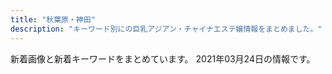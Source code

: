 ```yaml
---
title: "秋葉原・神田"
description: "キーワード別にの巨乳アジアン・チャイナエステ嬢情報をまとめました。"
---
```


新着画像と新着キーワードをまとめています。
2021年03月24日の情報です。

<DmmAffiliateIns />
<KeywordTable
  shops={
    [
    {
        "img_links": [
            "http://sakuramadmin.jpest.net/uploads//2021032109570330-e1616320636156.jpeg",
            "http://sakuram.jpest.net/images/top.jpg",
            "http://sakuramadmin.jpest.net/uploads//2021031911110584-e1616152277976.jpeg",
            "http://sakuramadmin.jpest.net/uploads//2021031916241575-scaled.jpeg",
            "http://sakuram.jpest.net/images/tit_sch.jpg",
            "http://sakuramadmin.jpest.net/uploads//2021031911065558-e1616152029628.jpeg",
            "http://sakuram.jpest.net/images/tel.png",
            "http://sakuramadmin.jpest.net/uploads//2021031911072093-e1616152076234.jpeg",
            "http://sakuram.jpest.net/images/sp_tit_massage.jpg",
            "http://sakuramadmin.jpest.net/uploads//2021031911185719-e1616152747951.jpeg",
            "http://sakuram.jpest.net/images/c3.jpg",
            "http://sakuram.jpest.net/images/c7.jpg",
            "http://sakuramadmin.jpest.net/uploads//2021031911082377-e1616152110616.jpeg",
            "http://sakuram.jpest.net/images/c5.jpg",
            "http://sakuram.jpest.net/images/tit_massage.jpg",
            "http://sakuram.jpest.net/images/sp_tit_new.jpg",
            "http://sakuram.jpest.net/images/sp_tit_pro.jpg",
            "http://sakuramadmin.jpest.net/uploads//2021031911175546-e1616152759491.jpeg",
            "http://sakuram.jpest.net/images/c9.jpg",
            "http://sakuram.jpest.net/images/tit_new.jpg",
            "http://sakuram.jpest.net/images/c2.jpg",
            "http://sakuram.jpest.net/images/tit_pro.jpg",
            "http://sakuram.jpest.net/images/c6.jpg",
            "http://sakuram.jpest.net/images/c4.jpg",
            "http://sakuram.jpest.net/images/sp_tit_staff.jpg",
            "http://sakuram.jpest.net/images/c8.jpg",
            "http://sakuram.jpest.net/images/c1.jpg",
            "http://sakuram.jpest.net/images/sp_tit_pick.jpg",
            "http://sakuram.jpest.net/images/tit_staff.jpg"
        ],
        "station": "JR\u79cb\u8449\u539f\u99c5\u662d\u548c\u901a\u308a\u53e3",
        "url": "http://sakuram.jpest.net/",
        "name": "\u685c\u6e80\u958b",
        "keywords": {
            "C": 1,
            "86": 1,
            "E": 1
        }
    },
    {
        "station": "JR\u79cb\u8449\u539f\u99c5\u662d\u548c\u901a\u308a\u53e3",
        "url": "http://jasmine-massage.info/",
        "img_links": [
            "http://jasmine-massage.info/img/nos.jpg",
            "http://jasmine-massage.info/i/img/sta206.jpg",
            "http://jasmine-massage.info/img/sta203.jpg",
            "http://jasmine-massage.info/img/st203.jpg",
            "http://jasmine-massage.info/img/st205.jpg",
            "http://jasmine-massage.info/img/s205.jpg",
            "http://jasmine-massage.info/img/head.jpg",
            "http://jasmine-massage.info/img/botton.jpg",
            "http://jasmine-massage.info/img/sj.jpg",
            "http://jasmine-massage.info/i/img/r3.jpg",
            "http://jasmine-massage.info/i/img/r4.jpg",
            "http://jasmine-massage.info/img/sta206.jpg",
            "http://jasmine-massage.info/i/img/sta203.jpg",
            "http://jasmine-massage.info/img/s203.jpg",
            "http://jasmine-massage.info/i/img/r2.jpg",
            "http://jasmine-massage.info/img/sta204.jpg",
            "http://jasmine-massage.info/img/sta205.jpg",
            "http://jasmine-massage.info/i/img/r1.jpg",
            "http://jasmine-massage.info/img/s206.jpg",
            "http://jasmine-massage.info/img/st204.jpg",
            "http://jasmine-massage.info/img/mo.png",
            "http://jasmine-massage.info/img/st0203.jpg",
            "http://jasmine-massage.info/i/img/sta205.jpg",
            "http://jasmine-massage.info/img/s204.jpg",
            "http://jasmine-massage.info/i/img/st206.jpg",
            "http://jasmine-massage.info/img/st206.jpg",
            "http://jasmine-massage.info/i/img/sta204.jpg"
        ],
        "name": "\u96a0\u308c\u5bb6",
        "keywords": {
            "87": 4,
            "85": 1,
            "C": 12,
            "88": 3,
            "D": 4,
            "E": 3
        }
    },
    {
        "station": "JR\u795e\u7530\u99c5\u6771\u53e3",
        "keywords": {
            "G": 1,
            "E": 4,
            "D": 3
        },
        "url": "http://k-cocoro.co/",
        "name": "COCORO",
        "img_links": [
            "http://k-cocoro.co/images/001.jpg",
            "http://k-cocoro.co/images/pagetop.png",
            "http://k-cocoro.co/images/girlx_top.png",
            "http://k-cocoro.co/images/right_top.png",
            "http://k-cocoro.co/images/003.jpg",
            "http://k-cocoro.co/images/002.jpg",
            "http://k-cocoro.co/images/right_bottom.png",
            "http://k-cocoro.co/images/shishu_02.jpg",
            "http://k-cocoro.co/images/tite-staff.png",
            "http://k-cocoro.co/images/nei_03.png",
            "http://k-cocoro.co/images/shishu_01.jpg",
            "http://k-cocoro.co/images/tite-magazine.png",
            "http://k-cocoro.co/images/mail.png",
            "http://k-cocoro.co/images/gg2.jpg",
            "http://k-cocoro.co/images/momo.jpg",
            "http://k-cocoro.co/images/remo.jpg",
            "http://k-cocoro.co/images/girl_01.png",
            "http://k-cocoro.co/images/grande.jpg",
            "http://k-cocoro.co/images/girl_03.png",
            "http://k-cocoro.co/images/news_top.jpg",
            "http://k-cocoro.co/images/yu.jpg",
            "http://k-cocoro.co/images/nei_01.png",
            "http://k-cocoro.co/images/s2.jpg",
            "http://k-cocoro.co/images/noimage.jpg",
            "http://k-cocoro.co/images/shishu_03.jpg",
            "http://k-cocoro.co/images/g2.jpg",
            "http://k-cocoro.co/images/ss.jpg",
            "http://k-cocoro.co/images/gg1.jpg",
            "http://k-cocoro.co/images/004.jpg",
            "http://k-cocoro.co/images/mya.jpg",
            "http://k-cocoro.co/images/girl_top.png"
        ]
    },
    {
        "keywords": {
            "86": 1,
            "C": 9,
            "89": 1,
            "84": 2,
            "87": 7,
            "85": 1,
            "88": 4
        },
        "station": "JR\u795e\u7530\u99c5\u6771\u53e3",
        "img_links": [
            "http://genki-morix2.asia/img/st019.jpg",
            "http://genki-morix2.asia/img/i.png",
            "http://genki-morix2.asia/img/a.png",
            "http://genki-morix2.asia/img/st52.jpg",
            "http://genki-morix2.asia/img/no-photo-newface.jpg",
            "http://genki-morix2.asia/img/st47.jpg",
            "http://genki-morix2.asia/img/st58.jpg",
            "http://genki-morix2.asia/img/sta58.jpg",
            "http://genki-morix2.asia/img/st55.jpg",
            "http://genki-morix2.asia/img/st16.jpg",
            "http://genki-morix2.asia/img/st30.jpg",
            "http://genki-morix2.asia/img/sta47.jpg",
            "http://genki-morix2.asia/img/st053.jpg",
            "http://genki-morix2.asia/img/st53.jpg",
            "http://genki-morix2.asia/img/st24.jpg",
            "http://genki-morix2.asia/img/Q.png",
            "http://genki-morix2.asia/img/st19.jpg",
            "http://genki-morix2.asia/img/sta54.jpg",
            "http://genki-morix2.asia/img/botton.png",
            "http://genki-morix2.asia/img/st54.jpg"
        ],
        "url": "http://genki-morix2.asia/",
        "name": "\u5143\u6c17\u30e2\u30ea\u30e2\u30ea"
    },
    {
        "img_links": [
            "http://www.kien-es.info/sp/images/head.jpg",
            "http://www.kien-es.info/images/info.jpg",
            "http://www.kien-es.info/sp/menu/top.jpg",
            "http://www.kien-es.info/sp/images/1.jpg",
            "http://www.kien-es.info/images/int1.jpg",
            "http://www.kien-es.info/sp/images/info.png",
            "http://www.kien-es.info/img/kara.png",
            "http://www.kien-es.info/sp/images/staff_t.jpg",
            "http://www.kien-es.info/sp/staff/kara.png",
            "http://www.kien-es.info/images/14.jpg",
            "http://www.kien-es.info/images/news.jpg",
            "http://www.kien-es.info/img/kaori1.jpg",
            "http://www.kien-es.info/sp/img/kumi1.jpg",
            "http://www.kien-es.info/sp/images/info_t.jpg",
            "http://www.kien-es.info/images/12.jpg",
            "http://www.kien-es.info/sp/images/sys2.jpg",
            "http://www.kien-es.info/images/11.jpg",
            "http://www.kien-es.info/img/emi.png",
            "http://www.kien-es.info/sp/img/kumi2.jpg",
            "http://www.kien-es.info/sp/images/sys1.jpg",
            "http://www.kien-es.info/images/1.jpg",
            "http://www.kien-es.info/sp/images/8.jpg",
            "http://www.kien-es.info/images/sm.jpg",
            "http://www.kien-es.info/sp/images/newsb.png",
            "http://www.kien-es.info/sp/staff/haruka.png",
            "http://www.kien-es.info/img/haruka1.jpg",
            "http://www.kien-es.info/sp/images/sys4.png",
            "http://www.kien-es.info/images/3.jpg",
            "http://www.kien-es.info/images/10.jpg",
            "http://www.kien-es.info/sp/images/6.jpg",
            "http://www.kien-es.info/sp/staff/emi.png",
            "http://www.kien-es.info/img/kumi.png",
            "http://www.kien-es.info/sp/img/emi1.jpg",
            "http://www.kien-es.info/sp/images/news.jpg",
            "http://www.kien-es.info/sp/img/kara1.jpg",
            "http://www.kien-es.info/img/kara1.jpg",
            "http://www.kien-es.info/img/haruka.png",
            "http://www.kien-es.info/sp/images/ac3.png",
            "http://www.kien-es.info/sp/img/kara2.jpg",
            "http://www.kien-es.info/sp/images/3.jpg",
            "http://www.kien-es.info/img/kara2.jpg",
            "http://www.kien-es.info/sp/images/footer.png",
            "http://www.kien-es.info/images/rem.png",
            "http://www.kien-es.info/sp/images/ac1.jpg",
            "http://www.kien-es.info/img/emi1.jpg",
            "http://www.kien-es.info/sp/images/ac2.png",
            "http://www.kien-es.info/images/interior_t.jpg",
            "http://www.kien-es.info/sp/images/interior_t.jpg",
            "http://www.kien-es.info/sp/images/sys3.jpg",
            "http://www.kien-es.info/sp/staff/kumi.png",
            "http://www.kien-es.info/sp/img/yumi1.jpg",
            "http://www.kien-es.info/images/mobile.jpg",
            "http://www.kien-es.info/sp/images/rec.jpg",
            "http://www.kien-es.info/img/kumi2.jpg",
            "http://www.kien-es.info/sp/images/int2.png",
            "http://www.kien-es.info/images/9.jpg",
            "http://www.kien-es.info/sp/menu/staff.jpg",
            "http://www.kien-es.info/sp/images/int1.jpg",
            "http://www.kien-es.info/images/head.jpg",
            "http://www.kien-es.info/sp/img/haruka1.jpg",
            "http://www.kien-es.info/images/2.jpg",
            "http://www.kien-es.info/sp/images/9.jpg",
            "http://www.kien-es.info/images/sys2.jpg",
            "http://www.kien-es.info/img/kumi1.jpg",
            "http://www.kien-es.info/sp/staff/yumi.png",
            "http://www.kien-es.info/images/4.jpg",
            "http://www.kien-es.info/images/sys1.jpg",
            "http://www.kien-es.info/sp/images/tel.jpg",
            "http://www.kien-es.info/sp/img/emi2.jpg",
            "http://www.kien-es.info/images/staff_t.jpg",
            "http://www.kien-es.info/img/kaori.png",
            "http://www.kien-es.info/images/int2.jpg"
        ],
        "name": "\u5947\u7e01\uff5e\u304d\u3048\u3093\uff5e",
        "url": "http://www.kien-es.info/",
        "keywords": {
            "85": 2,
            "C": 2,
            "86": 1,
            "87": 2,
            "D": 3
        },
        "station": "JR\u79cb\u8449\u539f\u99c5\u96fb\u6c17\u8857\u53e3"
    },
    {
        "station": "JR\u79cb\u8449\u539f\u99c5\u662d\u548c\u901a\u308a\u53e3",
        "name": "\u5409\u96c5",
        "img_links": [
            "http://ziya7788.info/images/top-1_04.jpg",
            "http://ziya7788.info/images/top-munu-1_02.jpg",
            "http://ziya7788.info/images/top-munu-1_06.jpg",
            "http://ziya7788.info/images/i-2.jpg",
            "http://ziya7788.info/images/top-1_05.jpg",
            "http://ziya7788.info/images/i-1.jpg",
            "http://ziya7788.info/images/top-1_06.jpg",
            "http://ziya7788.info/images/top-1_01.jpg",
            "http://ziya7788.info/images/i-3.jpg",
            "http://ziya7788.info/images/top-1_02.jpg",
            "http://ziya7788.info/images/top-1_08.jpg",
            "http://ziya7788.info/images/top-img.jpg",
            "http://ziya7788.info/images/top-1_03.jpg",
            "http://ziya7788.info/images/top-1_07.jpg",
            "http://ziya7788.info/images/i-4.jpg",
            "http://ziya7788.info/images/i-6.jpg",
            "http://ziya7788.info/images/top-news.jpg",
            "http://ziya7788.info/images/top-munu-1_01.jpg",
            "http://ziya7788.info/images/staff-img.jpg",
            "http://ziya7788.info/images/index_qr.jpg",
            "http://ziya7788.info/images/top-munu-1_03.jpg",
            "http://ziya7788.info/images/top-munu-1_05.jpg",
            "http://ziya7788.info/images/top-munu-1_04.jpg",
            "http://ziya7788.info/images/i-5.jpg",
            "http://ziya7788.info/images/top-1_09.jpg"
        ],
        "url": "http://ziya7788.info/",
        "keywords": {}
    },
    {
        "img_links": [
            "http://kaede.tyo.cm/photos/sites/15/2017/11/2017112902394723.jpg",
            "http://kaede.tyo.cm/photos/sites/15/2020/08/2020081913203996.jpg",
            "http://kaede.tyo.cm/photos/sites/15/2019/05/2019051510502494.jpg",
            "http://kaede.tyo.cm/photos/sites/15/2018/12/2018122110282270.jpg",
            "http://kaede.tyo.cm/photos/sites/15/2018/10/2018101210462259.jpg",
            "http://kaede.tyo.cm/photos/sites/15/2019/08/201908021145272.jpg",
            "http://kaede.tyo.cm/photos/sites/15/2019/07/2019072310543855.jpg",
            "http://kaede.tyo.cm/images/mobile.png",
            "http://kaede.tyo.cm/images/top.png",
            "http://kaede.tyo.cm/photos/sites/15/2018/09/2018092310253191.jpg",
            "http://kaede.tyo.cm/images/s_news.png",
            "http://kaede.tyo.cm/photos/sites/15/2018/09/2018090301232862.jpg",
            "http://kaede.tyo.cm/photos/sites/15/2018/05/2018052602053211.jpg",
            "http://kaede.tyo.cm/images/room4.jpg",
            "http://kaede.tyo.cm/images/room3.jpg",
            "http://kaede.tyo.cm/photos/sites/15/2019/01/2019012110352218.jpg",
            "http://kaede.tyo.cm/photos/sites/15/2017/05/10.jpg",
            "http://kaede.tyo.cm/photos/sites/15/2017/12/2017121802123582.jpg",
            "http://kaede.tyo.cm/images/s_pick.png",
            "http://kaede.tyo.cm/photos/sites/15/2017/03/298510852981895493.jpg",
            "http://kaede.tyo.cm/photos/sites/15/2018/03/2018032208244424.jpg",
            "http://kaede.tyo.cm/photos/sites/15/2019/09/2019092410360674.jpg",
            "http://kaede.tyo.cm/photos/sites/15/2018/07/2018070602462928.jpg",
            "http://kaede.tyo.cm/photos/sites/15/2017/04/03.jpg",
            "http://kaede.tyo.cm/photos/sites/15/2018/06/2018060802410544.jpg",
            "http://kaede.tyo.cm/photos/sites/15/2018/01/2018013009203349.jpg",
            "http://kaede.tyo.cm/photos/sites/15/2017/07/\u5fae\u4fe1\u56fe\u7247_20170731133036.jpg",
            "http://kaede.tyo.cm/photos/sites/15/2018/07/201807050359241.jpg",
            "http://kaede.tyo.cm/images/n1.jpg",
            "http://kaede.tyo.cm/images/room1.jpg",
            "http://kaede.tyo.cm/photos/sites/15/2018/07/2018071202180120.jpg",
            "http://kaede.tyo.cm/photos/sites/15/2017/04/st4.jpg",
            "http://kaede.tyo.cm/photos/sites/15/2017/05/05.jpg",
            "http://kaede.tyo.cm/photos/sites/15/2019/11/2019110102312566.jpg",
            "http://kaede.tyo.cm/photos/sites/15/2019/07/2019072218445895.jpg",
            "http://kaede.tyo.cm/photos/sites/15/2019/11/2019110102312976.jpg",
            "http://kaede.tyo.cm/photos/sites/15/2018/12/2018122510562151.jpg",
            "http://kaede.tyo.cm/photos/sites/15/2017/04/8.jpg",
            "http://kaede.tyo.cm/images/room2.jpg",
            "http://kaede.tyo.cm/photos/sites/15/2020/03/2020031613344696.jpg",
            "http://kaede.tyo.cm/photos/sites/15/2018/03/2018031401333199.jpg",
            "http://kaede.tyo.cm/images/n3.png",
            "http://kaede.tyo.cm/images/s_staff.jpg",
            "http://kaede.tyo.cm/photos/sites/15/2018/12/2018122510575438.jpg",
            "http://kaede.tyo.cm/images/s1.png",
            "http://kaede.tyo.cm/photos/sites/15/2017/05/1.jpg",
            "http://kaede.tyo.cm/images/s3.png",
            "http://kaede.tyo.cm/photos/sites/15/2018/04/2018042103445537.jpg",
            "http://kaede.tyo.cm/photos/sites/15/2018/12/2018122811325315.jpg",
            "http://kaede.tyo.cm/photos/sites/15/2019/08/201908031036100.jpg"
        ],
        "url": "http://kaede.tyo.cm/",
        "keywords": {
            "D": 22,
            "85": 5,
            "84": 2,
            "88": 2,
            "87": 6,
            "E": 5,
            "\u4e73": 1,
            "86": 14,
            "C": 2,
            "90": 1,
            "F": 1
        },
        "name": "\u604b\u306e\u82b1",
        "station": "JR\u795e\u7530\u99c5\u6771\u53e3"
    },
    {
        "name": "NeNe\uff5e\u30cd\u30cd\uff5e",
        "url": "http://nene-kanda.net/index.html",
        "keywords": {
            "E": 4,
            "C": 42,
            "D": 16,
            "F": 4
        },
        "img_links": [
            "http://nene-kanda.net/images/st/st_mirei.jpg",
            "http://nene-kanda.net/images/4.jpg",
            "http://nene-kanda.net/images/st/st_saki.jpg",
            "http://nene-kanda.net/images/st/st_ruru.jpg",
            "http://nene-kanda.net/images/st/st_rumi.jpg",
            "http://nene-kanda.net/images/st/st_mimi.jpg",
            "http://nene-kanda.net/images/3.jpg",
            "http://nene-kanda.net/images/2.jpg",
            "http://nene-kanda.net/images/st/st_mao.jpg",
            "http://nene-kanda.net/images/st/st_mie.jpg",
            "http://nene-kanda.net/images/st/st_hitomi.jpg",
            "http://nene-kanda.net/images/st/st_miki.jpg",
            "http://nene-kanda.net/images/share/pagetop.png",
            "http://nene-kanda.net/images/share/sptel.png",
            "http://nene-kanda.net/images/topimage/subimage.jpg",
            "http://nene-kanda.net/images/share/tel.png",
            "http://nene-kanda.net/images/1.jpg",
            "http://nene-kanda.net/images/topimage/topimage.jpg"
        ],
        "station": "JR\u795e\u7530\u99c5\u5317\u53e3"
    },
    {
        "station": "JR\u795e\u7530\u99c5\u897f\u53e3",
        "keywords": {
            "D": 20,
            "G": 2,
            "E": 2,
            "C": 41
        },
        "img_links": [
            "http://refresh-salon.tokyo/images/st/st_anna.jpg",
            "http://refresh-salon.tokyo/images/st/st_rin.jpg",
            "http://refresh-salon.tokyo/images/st/st_risa.jpg",
            "http://refresh-salon.tokyo/images/st/st_koko.jpg",
            "http://refresh-salon.tokyo/images/topimage/main2.jpg",
            "http://refresh-salon.tokyo/images/st/st_miko.jpg",
            "http://refresh-salon.tokyo/images/img/wanted.jpg",
            "http://refresh-salon.tokyo/images/st/st_nana.jpg",
            "http://refresh-salon.tokyo/images/st/st_saya.jpg",
            "http://refresh-salon.tokyo/images/st/st_aiko.jpg",
            "http://refresh-salon.tokyo/images/st/st_junko.jpg",
            "http://refresh-salon.tokyo/images/st/st_momo.jpg",
            "http://refresh-salon.tokyo/images/st/st_mei.jpg",
            "http://refresh-salon.tokyo/images/st/st_mariko.jpg"
        ],
        "name": "\u3082\u307f\u697d",
        "url": "http://refresh-salon.tokyo/"
    },
    {
        "img_links": [
            "http://chou-massage.work/img/st7.jpg",
            "http://chou-massage.work/img/fla-2.jpg",
            "http://chou-massage.work/sp/img/st7.jpg",
            "http://chou-massage.work/img/sta4.jpg",
            "http://chou-massage.work/sp/img/st8.jpg",
            "http://chou-massage.work/sp/img/st1.jpg",
            "http://chou-massage.work/sp/img/sta4.jpg",
            "http://chou-massage.work/img/st4.jpg",
            "http://chou-massage.work/img/sta1.jpg",
            "http://chou-massage.work/img/sta2.jpg",
            "http://chou-massage.work/sp/img/botton.jpg",
            "http://chou-massage.work/img/mo.png",
            "http://chou-massage.work/sp/img/sta8.jpg",
            "http://chou-massage.work/sp/img/sta3.jpg",
            "http://chou-massage.work/img/st1.jpg",
            "http://chou-massage.work/sp/img/acc.jpg",
            "http://chou-massage.work/sp/img/fla-3.jpg",
            "http://chou-massage.work/sp/img/fla-1.jpg",
            "http://chou-massage.work/sp/img/fla-2.jpg",
            "http://chou-massage.work/img/st2.jpg",
            "http://chou-massage.work/img/sta8.jpg",
            "http://chou-massage.work/img/sta7.jpg",
            "http://chou-massage.work/sp/img/st4.jpg",
            "http://chou-massage.work/sp/img/sta1.jpg",
            "http://chou-massage.work/img/fla-3.jpg",
            "http://chou-massage.work/sp/img/st3.jpg",
            "http://chou-massage.work/sp/img/mo.png",
            "http://chou-massage.work/img/sta3.jpg",
            "http://chou-massage.work/sp/img/sta7.jpg",
            "http://chou-massage.work/sp/img/st2.jpg",
            "http://chou-massage.work/img/st3.jpg",
            "http://chou-massage.work/img/fla-1.jpg",
            "http://chou-massage.work/img/st8.jpg",
            "http://chou-massage.work/img/botton.jpg",
            "http://chou-massage.work/img/acc.jpg",
            "http://chou-massage.work/sp/img/sta2.jpg"
        ],
        "keywords": {
            "C": 26,
            "86": 10,
            "E": 8,
            "D": 12,
            "87": 8,
            "85": 2
        },
        "url": "http://chou-massage.work/",
        "station": "JR\u795e\u7530\u99c5\u897f\u53e3",
        "name": "\u8776"
    },
    {
        "name": "AKB",
        "url": "http://x-akb.info/",
        "img_links": [
            "http://x-akb.info/img/st0035.jpg",
            "http://x-akb.info/img/p-36.jpg",
            "http://x-akb.info/img/p-43.jpg",
            "http://x-akb.info/img/p-50.jpg",
            "http://x-akb.info/img/st42.jpg",
            "http://x-akb.info/img/st46.jpg",
            "http://asakusabashi.analytics.qlook.net/counter.png",
            "http://x-akb.info/img/st35.jpg",
            "http://x-akb.info/img/st34.jpg",
            "http://x-akb.info/img/mo.png",
            "http://x-akb.info/img/st035.jpg",
            "http://x-akb.info/img/st40.jpg",
            "http://x-akb.info/img/p-45.jpg",
            "http://x-akb.info/img/st44.jpg",
            "http://x-akb.info/img/st50.jpg",
            "http://x-akb.info/img/p-35.jpg",
            "http://x-akb.info/img/st45.jpg",
            "http://x-akb.info/img/p-44.jpg",
            "http://x-akb.info/img/t2.jpg",
            "http://x-akb.info/img/p-42.jpg",
            "http://x-akb.info/img/p-34.jpg",
            "http://x-akb.info/img/p-49.jpg",
            "http://x-akb.info/img/bottom.png",
            "http://x-akb.info/img/t1.jpg",
            "http://x-akb.info/img/st043.jpg",
            "http://x-akb.info/img/st49.jpg",
            "http://x-akb.info/img/p-46.jpg",
            "http://x-akb.info/img/p-40.jpg",
            "http://x-akb.info/img/nos.jpg",
            "http://x-akb.info/img/st0043.jpg",
            "http://x-akb.info/img/t3.jpg",
            "http://x-akb.info/img/st36.jpg"
        ],
        "station": "JR\u6d45\u8349\u6a4b\u99c5\u6771\u53e3",
        "keywords": {
            "C": 19,
            "84": 1,
            "87": 5,
            "D": 10,
            "85": 1,
            "86": 4,
            "F": 1
        }
    },
    {
        "img_links": [
            "http://junpu.jpest.net/images/r4.jpg",
            "http://junpu.jpest.net/images/sys3.jpg",
            "http://junpu.jpest.net/images/tt.jpg",
            "http://junpu.jpest.net/images/head.jpg",
            "http://junpu.jpest.net/images/footer.jpg",
            "http://junpuadmin.jpest.net/uploads/2021/03/IMG_2214-1.jpg",
            "http://junpuadmin.jpest.net/uploads/2021/03/5.jpg",
            "http://junpu.jpest.net/images/tiao.jpg",
            "http://junpuadmin.jpest.net/uploads/2020/10/IMG_1424-e1615698182742.jpg",
            "http://junpu.jpest.net/images/telb1.jpg",
            "http://junpuadmin.jpest.net/uploads/2020/10/IMG_1425-e1615698355733.jpg",
            "http://junpu.jpest.net/images/sys4.jpg",
            "http://junpu.jpest.net/images/b1.jpg",
            "http://junpu.jpest.net/images/telhead.jpg"
        ],
        "station": "JR\u79cb\u8449\u539f\u99c5\u662d\u548c\u901a\u308a\u53e3",
        "url": "http://junpu.jpest.net/",
        "keywords": {
            "88": 1,
            "C": 1,
            "87": 1
        },
        "name": "\u9806\u98a8"
    },
    {
        "keywords": {
            "87": 8,
            "85": 6,
            "D": 18,
            "86": 4,
            "E": 2,
            "89": 4
        },
        "station": "JR\u79cb\u8449\u539f\u99c5\u662d\u548c\u901a\u308a\u53e3",
        "name": "\u30e9\u30d6\u30ac\u30fc\u30c7\u30f3",
        "url": "http://www.lovegarden-s.info/",
        "img_links": [
            "http://www.lovegarden-s.info/photo/202002/1580969705245014003.jpeg",
            "http://www.lovegarden-s.info/photo/home/8901454735680.jpg",
            "http://www.lovegarden-s.info/img/img2.png",
            "http://www.lovegarden-s.info/photo/202009/15998962431272351164.jpeg",
            "http://www.lovegarden-s.info/photo/201811/15420361921270089007.jpg",
            "http://www.lovegarden-s.info/photo/201912/15764583101976861511.jpg",
            "http://www.lovegarden-s.info/photo/home/8341599896251.jpg",
            "http://www.lovegarden-s.info/photo/202001/15796781601253232552.jpg",
            "http://www.lovegarden-s.info/photo/201912/15762841361405259657.png",
            "http://www.lovegarden-s.info/photo/202002/15809557251246469135.jpg",
            "http://www.lovegarden-s.info/photo/home/4781579678186.jpg",
            "http://www.lovegarden-s.info/photo/201602/1455104915985663806.jpg",
            "http://www.lovegarden-s.info/photo/201602/14547356612012610027.jpg",
            "http://www.lovegarden-s.info/photo/home/4231542036212.jpg",
            "http://www.lovegarden-s.info/img/img1.png",
            "http://www.lovegarden-s.info/img/link.png",
            "http://www.lovegarden-s.info/photo/home/8651455104921.jpg",
            "http://www.lovegarden-s.info/photo/home/1071580955755.jpg",
            "http://www.lovegarden-s.info/img/info.png",
            "http://www.lovegarden-s.info/photo/home/8951576457983.jpg",
            "http://www.lovegarden-s.info/photo/home/9601430403087.jpg",
            "http://www.lovegarden-s.info/img/re2.png",
            "http://www.lovegarden-s.info/photo/home/9871580969716.jpg",
            "http://www.lovegarden-s.info/photo/home/4831576458331.jpg",
            "http://www.lovegarden-s.info/img/pic_info.png",
            "http://www.lovegarden-s.info/photo/201504/1430403080602083079.jpg",
            "http://www.lovegarden-s.info/img/top.png",
            "http://www.lovegarden-s.info/img/staff.png",
            "http://www.lovegarden-s.info/photo/201912/15762826581589257136.jpeg",
            "http://www.lovegarden-s.info/img/return.png",
            "http://www.lovegarden-s.info/photo/home/7251576458086.jpg"
        ]
    },
    {
        "station": "\u6d45\u8349\u6a4b\u99c5",
        "name": "\u5922",
        "img_links": [
            "http://yume-massage.info/sp/img/info.jpg",
            "http://yume-massage.info/img/s8.jpg",
            "http://yume-massage.info/sp/img/add.jpg",
            "http://yume-massage.info/img/st4.jpg",
            "http://yume-massage.info/img/st3.jpg",
            "http://yume-massage.info/img/sta8.jpg",
            "http://yume-massage.info/sp/img/tel.jpg",
            "http://yume-massage.info/sp/img/kan.jpg",
            "http://yume-massage.info/sp/img/s10.jpg",
            "http://yume-massage.info/img/st8.jpg",
            "http://yume-massage.info/img/sta9.jpg",
            "http://yume-massage.info/img/kan.jpg",
            "http://yume-massage.info/sp/img/botton.jpg",
            "http://yume-massage.info/sp/img/s6.jpg",
            "http://yume-massage.info/img/head2.jpg",
            "http://yume-massage.info/sp/img/s7.jpg",
            "http://yume-massage.info/img/s6.jpg",
            "http://yume-massage.info/img/xmas.png",
            "http://yume-massage.info/img/head.jpg",
            "http://yume-massage.info/sp/img/s1.jpg",
            "http://yume-massage.info/sp/img/t-t.jpg",
            "http://yume-massage.info/img/sta6.jpg",
            "http://yume-massage.info/img/s7.jpg",
            "http://yume-massage.info/img/sta7.jpg",
            "http://yume-massage.info/sp/img/cam.jpg",
            "http://yume-massage.info/sp/img/s4.jpg",
            "http://yume-massage.info/img/st1.jpg",
            "http://yume-massage.info/sp/img/t-r.jpg",
            "http://yume-massage.info/img/sta10.jpg",
            "http://yume-massage.info/sp/img/sys.jpg",
            "http://yume-massage.info/sp/img/time.jpg",
            "http://yume-massage.info/sp/img/pic.jpg",
            "http://yume-massage.info/img/st9.jpg",
            "http://yume-massage.info/sp/img/p-6.jpg",
            "http://yume-massage.info/img/mo.png",
            "http://yume-massage.info/sp/img/t-s.jpg",
            "http://yume-massage.info/img/st5.jpg",
            "http://yume-massage.info/sp/img/tit.jpg",
            "http://yume-massage.info/img/st06.jpg",
            "http://yume-massage.info/img/sta4.jpg",
            "http://yume-massage.info/img/nos.jpg",
            "http://yume-massage.info/img/r9.jpg",
            "http://yume-massage.info/sp/img/p-9.jpg",
            "http://yume-massage.info/img/sta1.jpg",
            "http://yume-massage.info/img/st2.jpg",
            "http://yume-massage.info/sp/img/t-o.jpg",
            "http://yume-massage.info/img/botton.jpg",
            "http://yume-massage.info/sp/img/t-a.jpg",
            "http://yume-massage.info/img/s1.jpg",
            "http://yume-massage.info/sp/img/s9.jpg",
            "http://yume-massage.info/sp/img/s8.jpg",
            "http://yume-massage.info/img/st6.jpg",
            "http://yume-massage.info/img/s9.jpg",
            "http://yume-massage.info/sp/img/pc.jpg",
            "http://yume-massage.info/sp/img/p-10.jpg",
            "http://yume-massage.info/img/s4.jpg",
            "http://yume-massage.info/sp/img/add2.jpg",
            "http://yume-massage.info/img/st7.jpg",
            "http://yume-massage.info/img/st10.jpg",
            "http://yume-massage.info/img/s10.jpg"
        ],
        "url": "http://yume-massage.info/",
        "keywords": {
            "87": 6,
            "E": 7,
            "86": 3,
            "C": 20,
            "D": 7,
            "85": 2,
            "88": 3,
            "84": 3
        }
    },
    {
        "img_links": [
            "http://yudokoro.xyz/images/st/st_yuyu.jpg",
            "http://yudokoro.xyz/images/header_main_visual3.jpg",
            "http://yudokoro.xyz/images/st/st_yui.jpg",
            "http://yudokoro.xyz/images/campaign.jpg",
            "http://yudokoro.xyz/images/concept.jpg",
            "http://yudokoro.xyz/images/st/st_rara.jpg",
            "http://yudokoro.xyz/images/st/st_koko.jpg",
            "http://yudokoro.xyz/images/st/st_miho.jpg",
            "http://yudokoro.xyz/images/st/st_rena.jpg",
            "http://yudokoro.xyz/images/st/st_ao.jpg",
            "http://yudokoro.xyz/images/st/st_momoka.jpg",
            "http://yudokoro.xyz/images/st/st_ai.jpg",
            "http://yudokoro.xyz/images/header_main_visual2.jpg",
            "http://yudokoro.xyz/images/header_img.png",
            "http://yudokoro.xyz/images/st/st_maya.jpg",
            "http://yudokoro.xyz/images/header_main_visual1.jpg",
            "http://yudokoro.xyz/images/st/st_miro.jpg",
            "http://yudokoro.xyz/images/news_image.jpg",
            "http://yudokoro.xyz/images/st/st_yaya.jpg",
            "http://yudokoro.xyz/images/st/st_yumi.jpg"
        ],
        "station": "JR\u795e\u7530\u99c5\u5317\u53e3",
        "keywords": {
            "F": 26,
            "E": 23,
            "C": 23,
            "D": 225,
            "G": 23
        },
        "url": "http://yudokoro.xyz/",
        "name": "\u7652\u51e6\uff5e\u3086\u3069\u3053\u308d"
    },
    {
        "keywords": {
            "C": 33,
            "\u5de8\u4e73": 4,
            "F": 32,
            "\u4e73": 4
        },
        "name": "\u6e29",
        "url": "https://kanda-on.work/",
        "station": "JR\u795e\u7530\u99c5\u897f\u53e3",
        "img_links": [
            "https://kanda-on.work/images/st/st_sakura.jpg",
            "https://kanda-on.work/images/top.png",
            "https://kanda-on.work/images/st/st_koko.jpg",
            "https://kanda-on.work/images/st/st_kaori.jpg",
            "https://kanda-on.work/images/st/st_ako.jpg",
            "https://kanda-on.work/images/st/st_mina.jpg",
            "https://kanda-on.work/images/st/st_ruru.jpg",
            "https://kanda-on.work/images/top2.png",
            "https://kanda-on.work/images/st/st_natsuko.jpg",
            "https://kanda-on.work/images/st/st_lemon.jpg",
            "https://kanda-on.work/images/st/st_kana.jpg",
            "https://kanda-on.work/images/st/st_yuki.jpg",
            "https://kanda-on.work/images/st/st_mika.jpg",
            "https://kanda-on.work/images/st/st_moe.jpg",
            "https://kanda-on.work/images/top_campaign.jpg",
            "https://kanda-on.work/images/st/st_mika2.jpg",
            "https://kanda-on.work/images/st/st_maya.jpg",
            "https://kanda-on.work/images/st/st_rara.jpg",
            "https://kanda-on.work/images/st/st_yuri.jpg",
            "https://kanda-on.work/images/st/st_miki.jpg",
            "https://kanda-on.work/images/top_campaign_bottom.jpg",
            "https://kanda-on.work/images/st/st_akari.jpg",
            "https://kanda-on.work/images/st/st_kiki.jpg",
            "https://kanda-on.work/images/st/st_yuzuki.jpg",
            "https://kanda-on.work/images/st/st_rara2.jpg",
            "https://kanda-on.work/images/st/st_akira.jpg",
            "https://kanda-on.work/images/st/st_arisa.jpg"
        ]
    },
    {
        "station": "\u795e\u7530\u99c5\u897f\u53e3",
        "url": "http://esute-kanda.tokyo/",
        "keywords": {
            "\u7206\u4e73": 3,
            "\u80f8": 1,
            "\u4e73": 3,
            "F": 8,
            "E": 3,
            "D": 9,
            "G": 3,
            "C": 18
        },
        "img_links": [
            "http://esute-kanda.tokyo/images/st/st_yuyu.jpg",
            "http://esute-kanda.tokyo/images/st/st_ryo.jpg",
            "http://esute-kanda.tokyo/images/st/st_riko.jpg",
            "http://esute-kanda.tokyo/images/st/st_rui.jpg",
            "http://esute-kanda.tokyo/images/st/st_kanon.jpg",
            "http://esute-kanda.tokyo/images/access/ac_photo.jpg",
            "http://esute-kanda.tokyo/images/st/st_sara.jpg",
            "http://esute-kanda.tokyo/images/st/st_mao.jpg",
            "http://esute-kanda.tokyo/images/st/st_ayaka.jpg",
            "http://esute-kanda.tokyo/images/st/st_ran.jpg",
            "http://esute-kanda.tokyo/images/st/st_yuki.jpg",
            "http://esute-kanda.tokyo/images/top2.png",
            "http://esute-kanda.tokyo/images/st/st_moka.jpg",
            "http://esute-kanda.tokyo/images/st/st_yaya.jpg",
            "http://esute-kanda.tokyo/images/st/st_jennie.jpg",
            "http://esute-kanda.tokyo/images/st/st_jennie2.jpg",
            "http://esute-kanda.tokyo/images/st/st_momo.jpg",
            "http://esute-kanda.tokyo/images/st/st_natsu.jpg",
            "http://esute-kanda.tokyo/images/st/st_nanami.jpg",
            "http://esute-kanda.tokyo/images/st/st_suzu.jpg",
            "http://esute-kanda.tokyo/images/top.png",
            "http://esute-kanda.tokyo/images/st/st_sakura.jpg",
            "http://esute-kanda.tokyo/images/st/st_mariko.jpg",
            "http://esute-kanda.tokyo/images/st/st_riri.jpg",
            "http://esute-kanda.tokyo/images/st/st_yuuka.jpg"
        ],
        "name": "\u8336\u8336"
    },
    {
        "url": "http://www.asakusabashi-est.xyz/",
        "station": "JR\u6d45\u8349\u6a4b\u99c5\u6771\u53e3",
        "img_links": [
            "http://www.asakusabashi-est.xyz/images/index-aridel_07.jpg",
            "http://www.asakusabashi-est.xyz/images/index-aridel_18.jpg",
            "http://www.asakusabashi-est.xyz/images/sys/lanmu-zi-s7.png",
            "http://www.asakusabashi-est.xyz/images/shop/zi2.png",
            "http://www.asakusabashi-est.xyz/images/shop/zi3.png",
            "http://www.asakusabashi-est.xyz/images/nav/lanmu-t-job.jpg",
            "http://www.asakusabashi-est.xyz/images/staff/2/moro/moro.jpg",
            "http://www.asakusabashi-est.xyz/images/idnex-down/index-down-if_03.jpg",
            "http://www.asakusabashi-est.xyz/images/index-aridel_10.jpg",
            "http://www.asakusabashi-est.xyz/images/staff/akira.jpg",
            "http://www.asakusabashi-est.xyz/images/top/t2.jpg",
            "http://www.asakusabashi-est.xyz/images/nav/lanmu-t-st.jpg",
            "http://www.asakusabashi-est.xyz/images/staff/4/2.jpg",
            "http://www.asakusabashi-est.xyz/images/index-aridel_20.jpg",
            "http://www.asakusabashi-est.xyz/images/top/t3.jpg",
            "http://www.asakusabashi-est.xyz/images/index-aridel_24.jpg",
            "http://www.asakusabashi-est.xyz/images/idnex-down/index-down-if_12.jpg",
            "http://www.asakusabashi-est.xyz/images/index-aridel_02.jpg",
            "http://www.asakusabashi-est.xyz/images/nav/lanmu-t-sys.jpg",
            "http://www.asakusabashi-est.xyz/images/staff/4/3.jpg",
            "http://www.asakusabashi-est.xyz/images/shop/zi.png",
            "http://www.asakusabashi-est.xyz/images/top/t3.png",
            "http://www.asakusabashi-est.xyz/images/shop/zi4.png",
            "http://www.asakusabashi-est.xyz/images/staff/4/4.jpg",
            "http://www.asakusabashi-est.xyz/images/idnex-down/index-down-if_05.jpg",
            "http://www.asakusabashi-est.xyz/images/idnex-down/index-down-if_07.jpg",
            "http://www.asakusabashi-est.xyz/images/staff/6.jpg"
        ],
        "name": "Oualia\u30fb\u30af\u30aa\u30ea\u30a2",
        "keywords": {
            "84": 1
        }
    },
    {
        "keywords": {
            "D": 6,
            "88": 4,
            "85": 2,
            "89": 4,
            "C": 8,
            "86": 2,
            "90": 2
        },
        "name": "\u5065\u5eb7\u574a",
        "url": "http://kenkoubo.link",
        "station": "JR\u795e\u7530\u99c5\u5317\u53e3",
        "img_links": [
            "http://kenkoubo.link/wp-content/uploads/2021/03/ayaka_2.jpeg",
            "http://kenkoubo.link/wp-content/uploads/2017/03/05-1.jpg",
            "http://kenkoubo.link/wp-content/uploads/2019/05/rin_image_1_syusei-900x1600.jpeg",
            "http://kenkoubo.link/wp-content/themes/template-salon2/images/camp-bnr3.png",
            "http://kenkoubo.link/wp-content/uploads/2020/11/yuko_image_syusei-1-250x375.jpg",
            "https://www.mens-anavi.com/img/mens-esthe1.png",
            "http://kenkoubo.link/wp-content/uploads/2017/03/08.jpg",
            "http://kenkoubo.link/wp-content/themes/template-salon2/images/pickup-frame.png",
            "http://kenkoubo.link/wp-content/uploads/2017/03/09.jpg",
            "http://kenkoubo.link/wp-content/themes/template-salon2/images/08.jpg",
            "http://kenkoubo.link/wp-content/uploads/2021/03/ayaka_4.jpeg",
            "http://kenkoubo.link/wp-content/themes/template-salon2/images/05.jpg",
            "http://kenkoubo.link/wp-content/uploads/2017/03/08-2.jpg",
            "http://kenkoubo.link/wp-content/themes/template-salon2/images/camp-bnr.png",
            "http://kenkoubo.link/wp-content/uploads/2017/03/03-1.jpg",
            "http://kenkoubo.link/wp-content/uploads/2019/05/rin_image_1_syusei-250x375.jpeg",
            "http://kenkoubo.link/wp-content/uploads/2017/03/03-1-250x375.jpg",
            "http://kenkoubo.link/wp-content/uploads/2021/03/ayaka_4-300x400.jpeg",
            "http://kenkoubo.link/wp-content/themes/template-salon2/images/telm.png",
            "http://kenkoubo.link/wp-content/themes/template-salon2/images/03.jpg",
            "http://kenkoubo.link/wp-content/uploads/2017/03/08-250x375.jpg",
            "http://kenkoubo.link/wp-content/uploads/2017/03/05a.jpg",
            "http://kenkoubo.link/wp-content/themes/template-salon2/images/slider1.jpg",
            "http://kenkoubo.link/wp-content/uploads/2017/03/08a.jpg",
            "http://kenkoubo.link/wp-content/themes/template-salon2/images/camp-bnr2.png",
            "http://kenkoubo.link/wp-content/uploads/2017/03/07-1.jpg",
            "http://kenkoubo.link/wp-content/themes/template-salon2/images/pickup-ttl.png",
            "http://kenkoubo.link/wp-content/uploads/2021/03/ayaka_2-250x375.jpeg",
            "http://kenkoubo.link/wp-content/themes/template-salon2/images/news-ttl.png",
            "http://kenkoubo.link/wp-content/uploads/2020/11/yuko_image_syusei-1.jpg",
            "http://kenkoubo.link/wp-content/uploads/2017/03/05-1-250x375.jpg",
            "http://kenkoubo.link/wp-content/uploads/2019/05/ai_image_1_syusei-900x1600.jpeg",
            "http://kenkoubo.link/wp-content/themes/template-salon2/images/info.png",
            "http://kenkoubo.link/wp-content/themes/template-salon2/images/info2.png",
            "http://kenkoubo.link/wp-content/uploads/2017/03/05.jpg",
            "http://kenkoubo.link/wp-content/themes/template-salon2/images/camp-bnr4.png",
            "http://kenkoubo.link/wp-content/uploads/2019/05/ai_image_1_syusei-250x375.jpeg",
            "http://es-tsudanuma.com/wp-content/uploads/2016/10/massage-de_88_31.jpg"
        ]
    },
    {
        "station": "JR\u79cb\u8449\u539f\u99c5\u662d\u548c\u901a\u308a\u53e3",
        "name": "\u82b1\u6c34\u6728",
        "img_links": [
            "http://xn--vckg5a9gugx77p8s4b.biz/images/ltb.jpg",
            "http://xn--vckg5a9gugx77p8s4b.biz/images/m10.jpg",
            "http://xn--vckg5a9gugx77p8s4b.biz/images/cg09.jpg",
            "http://xn--vckg5a9gugx77p8s4b.biz/images/cg04.jpg",
            "http://xn--vckg5a9gugx77p8s4b.biz/images/m30.jpg",
            "http://xn--vckg5a9gugx77p8s4b.biz/images/t1.jpg",
            "http://xn--vckg5a9gugx77p8s4b.biz/images/cg08.jpg",
            "http://xn--vckg5a9gugx77p8s4b.biz/images/cg091.jpg",
            "http://xn--vckg5a9gugx77p8s4b.biz/images/cg06.jpg",
            "http://xn--vckg5a9gugx77p8s4b.biz/images/t4.jpg",
            "http://xn--vckg5a9gugx77p8s4b.biz/images/line.png",
            "http://xn--vckg5a9gugx77p8s4b.biz/images/top.jpg",
            "http://xn--vckg5a9gugx77p8s4b.biz/images/cg03.jpg",
            "http://xn--vckg5a9gugx77p8s4b.biz/images/t3.jpg",
            "http://xn--vckg5a9gugx77p8s4b.biz/images/fla.jpg",
            "http://xn--vckg5a9gugx77p8s4b.biz/images/ret.jpg",
            "http://xn--vckg5a9gugx77p8s4b.biz/images/lab.jpg",
            "http://xn--vckg5a9gugx77p8s4b.biz/images/m50.jpg",
            "http://xn--vckg5a9gugx77p8s4b.biz/images/cg051.jpg",
            "http://xn--vckg5a9gugx77p8s4b.biz/images/m40.jpg",
            "http://xn--vckg5a9gugx77p8s4b.biz/images/t5.jpg",
            "http://xn--vckg5a9gugx77p8s4b.biz/images/cg05.jpg",
            "http://xn--vckg5a9gugx77p8s4b.biz/images/m60.jpg",
            "http://xn--vckg5a9gugx77p8s4b.biz/images/ret1.jpg",
            "http://xn--vckg5a9gugx77p8s4b.biz/images/cg07.jpg",
            "http://xn--vckg5a9gugx77p8s4b.biz/images/rot.jpg",
            "http://xn--vckg5a9gugx77p8s4b.biz/images/act.jpg",
            "http://xn--vckg5a9gugx77p8s4b.biz/images/cg01.jpg",
            "http://xn--vckg5a9gugx77p8s4b.biz/images/cg02.jpg",
            "http://xn--vckg5a9gugx77p8s4b.biz/images/m20.jpg",
            "http://xn--vckg5a9gugx77p8s4b.biz/images/t2.jpg",
            "http://xn--vckg5a9gugx77p8s4b.biz/images/no.png"
        ],
        "url": "http://xn--vckg5a9gugx77p8s4b.biz/",
        "keywords": {
            "85": 1,
            "G": 1,
            "D": 2,
            "87": 1,
            "F": 1,
            "88": 2,
            "86": 5,
            "E": 5
        }
    },
    {
        "keywords": {
            "G": 1,
            "89": 1,
            "90": 1,
            "D": 7,
            "88": 1,
            "87": 7,
            "86": 1,
            "F": 3
        },
        "name": "RAVE \u30ec\u30a4\u30f4",
        "station": "JR\u79cb\u8449\u539f\u99c5\u662d\u548c\u901a\u308a\u53e3",
        "img_links": [
            "http://www.rave.masg.info/files/001.jpg",
            "http://www.rave.masg.info/images/service.png",
            "http://www.rave.masg.info/files/005-02.jpg",
            "http://www.rave.masg.info/files/006-02.jpg",
            "http://www.rave.masg.info/images/shop/shop01.jpg",
            "http://www.rave.masg.info/images/s2.jpg",
            "http://www.rave.masg.info/files/008-03.jpg",
            "http://www.rave.masg.info/files/017-02.jpg",
            "http://www.rave.masg.info/images/s4.jpg",
            "http://www.rave.masg.info/images/tel.png",
            "http://www.rave.masg.info/images/infotiao1.jpg",
            "http://www.rave.masg.info/files/014-02.jpg",
            "http://www.rave.masg.info/files/014-03.jpg",
            "http://www.rave.masg.info/files/017-03.jpg",
            "http://www.rave.masg.info/files/005-03.jpg",
            "http://www.rave.masg.info/files/003.jpg",
            "http://www.rave.masg.info/files/005.jpg",
            "http://www.rave.masg.info/files/015.jpg",
            "http://www.rave.masg.info/images/zi_staff.png",
            "http://www.rave.masg.info/files/009.jpg",
            "http://www.rave.masg.info/files/015-02.jpg",
            "http://www.rave.masg.info/images/zi_massage.png",
            "http://www.rave.masg.info/images/main_bottom.png",
            "http://www.rave.masg.info/images/s3.jpg",
            "http://www.rave.masg.info/files/001-02.jpg",
            "http://www.rave.masg.info/images/shop/shop03.jpg",
            "http://www.rave.masg.info/files/014.jpg",
            "http://www.rave.masg.info/files/003-02.jpg",
            "http://www.rave.masg.info/files/016.jpg",
            "http://www.rave.masg.info/images/s1.jpg",
            "http://www.rave.masg.info/files/008.jpg",
            "http://www.rave.masg.info/images/shop/shop02.jpg",
            "http://www.rave.masg.info/files/009-02.jpg",
            "http://www.rave.masg.info/files/015-03.jpg",
            "http://www.rave.masg.info/files/001-03.jpg",
            "http://www.rave.masg.info/files/003-03.jpg",
            "http://www.rave.masg.info/images/shop/shop04.jpg",
            "http://www.rave.masg.info/images/s5.jpg",
            "http://www.rave.masg.info/files/016-02.jpg",
            "http://www.rave.masg.info/files/008-02.jpg",
            "http://www.rave.masg.info/files/002-02.jpg",
            "http://www.rave.masg.info/images/main_top.png",
            "http://www.rave.masg.info/files/006.jpg",
            "http://www.rave.masg.info/files/002.jpg",
            "http://www.rave.masg.info/files/016-03.jpg",
            "http://www.rave.masg.info/images/new3.png",
            "http://www.rave.masg.info/files/009-03.jpg",
            "http://www.rave.masg.info/images/new1.png",
            "http://www.rave.masg.info/files/006-03.jpg",
            "http://www.rave.masg.info/images/maga.jpg",
            "http://www.rave.masg.info/images/xian.png",
            "http://www.rave.masg.info/images/pick.png",
            "http://www.rave.masg.info/files/017.jpg",
            "http://www.rave.masg.info/files/002-03.jpg"
        ],
        "url": "http://www.rave.masg.info/"
    },
    {
        "url": "http://yuri.es-relax.info/",
        "station": "JR\u795e\u7530\u99c5\u6771\u53e3",
        "name": "\u767e\u5408",
        "keywords": {
            "86": 14,
            "88": 2,
            "D": 12
        },
        "img_links": [
            "http://yuri.es-relax.info/gals/riri1.jpg",
            "http://yuri.es-relax.info/gals/mimi1.jpg",
            "http://yuri.es-relax.info/images/nana1.jpg",
            "http://yuri.es-relax.info/images/hana1.jpg",
            "http://yuri.es-relax.info/images/sayuri1.jpg",
            "http://yuri.es-relax.info/images/info3.png",
            "http://yuri.es-relax.info/images/yuyu1.jpg",
            "http://yuri.es-relax.info/images/bg_header.jpg",
            "http://yuri.es-relax.info/images/info5.jpg",
            "http://yuri.es-relax.info/gals/yuki1.jpg",
            "http://yuri.es-relax.info/images/nao1.jpg"
        ]
    },
    {
        "station": "JR\u795e\u7530\u99c5\u897f\u53e3",
        "img_links": [
            "http://genkidou.work/img/botton.jpg",
            "http://genkidou.work/img/sta2.jpg",
            "http://genkidou.work/img/sta16.jpg",
            "http://genkidou.work/img/fla-3.jpg",
            "http://genkidou.work/img/s5.jpg",
            "http://genkidou.work/sp/img/acc3.jpg",
            "http://genkidou.work/sp/img/tel.jpg",
            "http://genkidou.work/img/st6.jpg",
            "http://genkidou.work/img/st010.jpg",
            "http://genkidou.work/sp/img/pic.jpg",
            "http://genkidou.work/img/sta25.jpg",
            "http://genkidou.work/sp/img/koko_234x60.png",
            "http://genkidou.work/img/acc6.jpg",
            "http://genkidou.work/sp/img/tit.jpg",
            "http://genkidou.work/sp/img/p20.jpg",
            "http://genkidou.work/img/st0011.jpg",
            "http://genkidou.work/sp/img/t-a.jpg",
            "http://genkidou.work/img/st20.jpg",
            "http://genkidou.work/sp/img/botton.jpg",
            "http://genkidou.work/sp/img/acc4.jpg",
            "http://genkidou.work/img/fla-1.jpg",
            "http://genkidou.work/img/st011.jpg",
            "http://genkidou.work/img/st22.jpg",
            "http://genkidou.work/sp/img/acc6.jpg",
            "http://genkidou.work/sp/img/sys.jpg",
            "http://genkidou.work/img/st23.jpg",
            "http://genkidou.work/sp/img/p10.jpg",
            "http://genkidou.work/img/fla-2.jpg",
            "http://genkidou.work/img/acc3.jpg",
            "http://genkidou.work/sp/img/t-t.jpg",
            "http://genkidou.work/sp/img/st6.jpg",
            "http://genkidou.work/img/head.jpg",
            "http://genkidou.work/img/sta22.jpg",
            "http://genkidou.work/sp/img/p25.jpg",
            "http://genkidou.work/img/st25.jpg",
            "http://genkidou.work/img/s4.jpg",
            "http://genkidou.work/img/s2.jpg",
            "http://genkidou.work/sp/img/time.jpg",
            "http://genkidou.work/sp/img/acc5.jpg",
            "http://genkidou.work/sp/img/st25.jpg",
            "http://genkidou.work/img/s1.jpg",
            "http://genkidou.work/img/sta6.jpg",
            "http://genkidou.work/sp/img/st16.jpg",
            "http://genkidou.work/sp/img/st10.jpg",
            "http://genkidou.work/sp/img/pc.jpg",
            "http://genkidou.work/img/acc2.jpg",
            "http://genkidou.work/sp/img/cam.jpg",
            "http://genkidou.work/sp/img/st22.jpg",
            "http://genkidou.work/sp/img/t-r.jpg",
            "http://genkidou.work/img/sta10.jpg",
            "http://genkidou.work/img/acc5.jpg",
            "http://genkidou.work/sp/img/t-o.jpg",
            "http://genkidou.work/sp/img/t-s.jpg",
            "http://genkidou.work/sp/img/st2.jpg",
            "http://genkidou.work/sp/img/info.jpg",
            "http://genkidou.work/sp/img/acc1.jpg",
            "http://genkidou.work/img/sta23.jpg",
            "http://genkidou.work/sp/img/st23.jpg",
            "http://genkidou.work/img/mo.png",
            "http://genkidou.work/img/koko_468x60.png",
            "http://genkidou.work/img/st16.jpg",
            "http://genkidou.work/img/sta11.jpg",
            "http://genkidou.work/sp/img/add.jpg",
            "http://genkidou.work/sp/img/st11.jpg",
            "http://genkidou.work/sp/img/st20.jpg",
            "http://genkidou.work/img/fla.jpg",
            "http://genkidou.work/img/st2.jpg",
            "http://genkidou.work/sp/img/sch.jpg",
            "http://genkidou.work/img/acc4.jpg",
            "http://genkidou.work/img/sta20.jpg",
            "http://genkidou.work/img/acc1.jpg",
            "http://genkidou.work/img/body2.jpg",
            "http://genkidou.work/sp/img/acc2.jpg"
        ],
        "url": "http://genkidou.work/",
        "name": "\u5143\u6c17\u5802\uff5e\u3052\u3093\u304d\u3069\u3046\uff5e",
        "keywords": {
            "88": 4,
            "85": 5,
            "F": 2,
            "86": 4,
            "C": 20,
            "D": 8,
            "H": 1,
            "E": 6,
            "87": 6,
            "91": 3
        }
    },
    {
        "station": "JR\u6d45\u8349\u6a4b\u99c5\u6771\u53e3",
        "keywords": {},
        "url": "http://ainsel.tyo.ac/",
        "img_links": [],
        "name": "Ainsel\u30fb\u30a8\u30a4\u30f3\u30bb\u30eb"
    },
    {
        "keywords": {
            "98": 1,
            "D": 3,
            "E": 3,
            "C": 1,
            "83": 1,
            "86": 3,
            "G": 1,
            "87": 1,
            "90": 1,
            "85": 2
        },
        "img_links": [
            "http://rakuen.weblog.tc/news.jpg",
            "http://rakuen.weblog.tc/2/uploadimg/1607661251.jpg",
            "http://rakuen.weblog.tc/2/uploadimg/1615208908.jpeg",
            "http://rakuen.weblog.tc/2/uploadimg/1608816747.jpg",
            "http://rakuen.weblog.tc/int1.png",
            "http://rakuen.weblog.tc/2/uploadimg/1591787978.jpg",
            "http://rakuen.weblog.tc/2/uploadimg/1597806778.jpg",
            "http://rakuen.weblog.tc/head.jpg",
            "http://rakuen.weblog.tc/2/uploadimg/1610606335.jpg",
            "http://rakuen.weblog.tc/2/uploadimg/1610606104.jpg",
            "http://rakuen.weblog.tc/2/uploadimg/1615208938.jpg",
            "http://rakuen.weblog.tc/2/uploadimg/1587527299.jpg",
            "http://rakuen.weblog.tc/2/uploadimg/1587527512.jpg",
            "http://rakuen.weblog.tc/sys2.jpg",
            "http://rakuen.weblog.tc/staff_t.jpg",
            "http://rakuen.weblog.tc/s1.png",
            "http://rakuen.weblog.tc/2/uploadimg/1604372331.jpg",
            "http://rakuen.weblog.tc/sys1.jpg"
        ],
        "station": "JR\u79cb\u8449\u539f\u99c5\u662d\u548c\u901a\u308a\u53e3",
        "name": "\u697d\u5712",
        "url": "http://rakuen.weblog.tc/"
    },
    {
        "img_links": [
            "https://yumegokochi1.com/_src/49600659/mikinew22.png",
            "https://yumegokochi1.com/_src/49800472/mikinew22.png",
            "https://yumegokochi1.com/_src/49451769/sign.png",
            "https://yumegokochi1.com/_src/49451704/img20200921221149975618.png",
            "https://yumegokochi1.com/_src/49451708/img20200921221149975618.png",
            "https://yumegokochi1.com/_src/49451741/panda.png",
            "https://yumegokochi1.com/_src/49451755/mikinew22.png",
            "https://yumegokochi1.com/_src/49690958/mikinew22.png",
            "https://yumegokochi1.com/_src/49451762/9dfc3519-db15-4421-9d5a-72bca41cf758.jpg",
            "https://yumegokochi1.com/_src/49451747/mikinew22.png",
            "https://yumegokochi1.com/_src/49451698/img20200920211111185467.png",
            "https://yumegokochi1.com/_src/49451688/mikinew22.png",
            "https://yumegokochi1.com/_src/49451721/2019-06-03_20200201221114.png",
            "https://yumegokochi1.com/_src/49800470/mikinew22.png",
            "https://yumegokochi1.com/_src/49451714/img20200920211111185467.png",
            "https://yumegokochi1.com/_src/49451739/s__37322773.jpg",
            "https://yumegokochi1.com/_src/49451759/mikinew22.png",
            "https://yumegokochi1.com/_src/49600657/mikinew22.png",
            "https://yumegokochi1.com/_src/49451712/gettyimages-1124713982.jpg",
            "https://yumegokochi1.com/_src/49451694/img20200920141422782540.png",
            "https://yumegokochi1.com/_src/49451706/img20200921221149975618.png",
            "https://yumegokochi1.com/_src/49690956/mikinew22.png",
            "https://yumegokochi1.com/_src/49601604/img_5364.png",
            "https://yumegokochi1.com/_src/49800856/2.jpg",
            "https://yumegokochi1.com/_src/49451761/73712a1b-86b8-482b-b4d2-d8a85862327f.jpg",
            "https://yumegokochi1.com/_src/49801147/1.jpg",
            "https://yumegokochi1.com/_src/49800727/1.jpg",
            "https://yumegokochi1.com/_src/49601606/mikinew22.png",
            "https://yumegokochi1.com/_src/53271233/hinamatsuri.png",
            "https://yumegokochi1.com/_src/49451804/9dfc3519-db15-4421-9d5a-72bca41cf758.jpg",
            "https://yumegokochi1.com/_src/49451724/2019-06-03_20200201221114.png",
            "https://yumegokochi1.com/_src/49451725/img20200920211111185467.png",
            "https://yumegokochi1.com/_src/49451710/gettyimages-1124713982.jpg",
            "https://yumegokochi1.com/_src/49451757/mikinew22.png",
            "https://yumegokochi1.com/_src/49451690/tel.png",
            "https://yumegokochi1.com/_src/49451753/mikinew22.png",
            "https://yumegokochi1.com/_src/49451751/s__37707790.jpg"
        ],
        "keywords": {},
        "url": "https://yumegokochi1.com/",
        "name": "\u30d1\u30f3\u30c0\u30de\u30c3\u30b5\u30fc\u30b8",
        "station": "JR\u79cb\u8449\u539f\u99c5\u662d\u548c\u901a\u308a\u53e3"
    },
    {
        "station": "JR\u795e\u7530\u99c5\u5357\u53e3",
        "img_links": [],
        "url": "https://mizuno-koi.com/",
        "keywords": {},
        "name": "\u6c34\u306e\u604b"
    },
    {
        "img_links": [
            "http://yu-ai.work/img/st0012.jpg",
            "http://yu-ai.work/img/st014.jpg",
            "http://yu-ai.work/img/st012.jpg",
            "http://yu-ai.work/img/st13.jpg",
            "http://yu-ai.work/sp/img/t-s.jpg",
            "http://yu-ai.work/img/st15.jpg",
            "http://yu-ai.work/img/st14.jpg",
            "http://yu-ai.work/sp/img/p20.jpg",
            "http://yu-ai.work/img/acc1.jpg",
            "http://yu-ai.work/sp/img/sta9.jpg",
            "http://yu-ai.work/img/st020.jpg",
            "http://yu-ai.work/img/sc10.jpg",
            "http://yu-ai.work/sp/img/botton.jpg",
            "http://yu-ai.work/img/st010.jpg",
            "http://yu-ai.work/sp/img/tit.jpg",
            "http://yu-ai.work/img/st10.jpg",
            "http://yu-ai.work/sp/img/sta13.jpg",
            "http://yu-ai.work/img/sc15.jpg",
            "http://yu-ai.work/sp/img/sta15.jpg",
            "http://yu-ai.work/img/men-es-ran.jpg",
            "http://yu-ai.work/img/botton.jpg",
            "http://yu-ai.work/sp/img/pc.jpg",
            "http://yu-ai.work/img/st16.jpg",
            "http://yu-ai.work/sp/img/sta19.jpg",
            "http://yu-ai.work/sp/img/sta17.jpg",
            "http://yu-ai.work/sp/img/p19.jpg",
            "http://yu-ai.work/img/st013.jpg",
            "http://yu-ai.work/img/sc17.jpg",
            "http://yu-ai.work/img/acc2.jpg",
            "http://yu-ai.work/img/st09.jpg",
            "http://yu-ai.work/img/sta17.jpg",
            "http://yu-ai.work/sp/img/cam.jpg",
            "http://yu-ai.work/img/sc12.jpg",
            "http://yu-ai.work/sp/img/sta16.jpg",
            "http://yu-ai.work/sp/img/sta10.jpg",
            "http://yu-ai.work/sp/img/t-o.jpg",
            "http://yu-ai.work/sp/img/acc3.jpg",
            "http://yu-ai.work/img/sc19.jpg",
            "http://yu-ai.work/sp/img/info.jpg",
            "http://yu-ai.work/sp/img/add.jpg",
            "http://yu-ai.work/img/sta13.jpg",
            "http://yu-ai.work/sp/img/sys.jpg",
            "http://yu-ai.work/sp/img/sta20.jpg",
            "http://yu-ai.work/sp/img/t-a.jpg",
            "http://yu-ai.work/img/st12.jpg",
            "http://yu-ai.work/img/sta10.jpg",
            "http://yu-ai.work/sp/img/p18.jpg",
            "http://yu-ai.work/img/st015.jpg",
            "http://yu-ai.work/img/fla.jpg",
            "http://yu-ai.work/img/st0013.jpg",
            "http://yu-ai.work/img/sta14.jpg",
            "http://yu-ai.work/img/st018.jpg",
            "http://yu-ai.work/sp/img/tel.jpg",
            "http://yu-ai.work/sp/img/t-r.jpg",
            "http://yu-ai.work/img/sc20.jpg",
            "http://yu-ai.work/img/sta9.jpg",
            "http://yu-ai.work/img/acc3.jpg",
            "http://yu-ai.work/sp/img/sta18.jpg",
            "http://yu-ai.work/img/st019.jpg",
            "http://yu-ai.work/img/sc16.jpg",
            "http://yu-ai.work/img/sc13.jpg",
            "http://yu-ai.work/img/st17.jpg",
            "http://yu-ai.work/sp/img/p17.jpg",
            "http://yu-ai.work/img/sc18.jpg",
            "http://yu-ai.work/img/head.jpg",
            "http://yu-ai.work/sp/img/time.jpg",
            "http://yu-ai.work/img/sta19.jpg",
            "http://yu-ai.work/sp/img/acc1.jpg",
            "http://yu-ai.work/sp/img/sta14.jpg",
            "http://yu-ai.work/img/st9.jpg",
            "http://yu-ai.work/sp/img/sta12.jpg",
            "http://yu-ai.work/img/sta18.jpg",
            "http://yu-ai.work/sp/img/pic.jpg",
            "http://yu-ai.work/sp/img/t-t.jpg",
            "http://yu-ai.work/img/sc14.jpg",
            "http://yu-ai.work/sp/img/acc2.jpg",
            "http://yu-ai.work/img/sc9.jpg",
            "http://yu-ai.work/img/st19.jpg",
            "http://yu-ai.work/img/sta12.jpg",
            "http://yu-ai.work/img/st009.jpg",
            "http://yu-ai.work/img/sta15.jpg",
            "http://yu-ai.work/img/st20.jpg",
            "http://yu-ai.work/img/sta16.jpg",
            "http://yu-ai.work/img/sta20.jpg",
            "http://yu-ai.work/img/nos.jpg",
            "http://yu-ai.work/img/st18.jpg"
        ],
        "keywords": {
            "84": 3,
            "85": 24,
            "86": 3,
            "E": 3,
            "C": 24,
            "D": 24,
            "87": 3
        },
        "url": "http://yu-ai.work/",
        "name": "\u7652\u611b",
        "station": "JR\u79cb\u8449\u539f\u99c5\u662d\u548c\u901a\u308a\u53e3"
    },
    {
        "keywords": {
            "86": 11
        },
        "url": "http://massage-esthe.xyz/",
        "img_links": [
            "http://massage-esthe.xyz/img/fla.jpg",
            "http://massage-esthe.xyz/img/r4.jpg",
            "http://massage-esthe.xyz/img/sta1.jpg",
            "http://massage-esthe.xyz/img/st2.jpg",
            "http://massage-esthe.xyz/img/st3.jpg",
            "http://massage-esthe.xyz/img/st5.jpg",
            "http://massage-esthe.xyz/img/r2.jpg",
            "http://massage-esthe.xyz/img/sta2.jpg",
            "http://massage-esthe.xyz/img/sta4.jpg",
            "http://massage-esthe.xyz/img/sta3.jpg",
            "http://massage-esthe.xyz/img/no.png",
            "http://massage-esthe.xyz/img/r1.jpg",
            "http://massage-esthe.xyz/img/nosta.jpg",
            "http://massage-esthe.xyz/img/top.jpg",
            "http://massage-esthe.xyz/img/st4.jpg",
            "http://massage-esthe.xyz/img/st1.jpg",
            "http://massage-esthe.xyz/img/sta5.jpg",
            "http://massage-esthe.xyz/img/eve.jpg"
        ],
        "name": "\u7652\u3057\u306e\u68ee",
        "station": "JR\u795e\u7530\u99c5\u897f\u53e3"
    },
    {
        "img_links": [
            "http://loman.ies.fun/images/room3.jpg",
            "http://loman.ies.fun/images/s_news.png",
            "http://loman.ies.fun/photos/sites/33/2020/03/202003261138067.jpg",
            "http://loman.ies.fun/images/top.png",
            "http://loman.ies.fun/photos/sites/33/2020/03/2020032611555543.jpg",
            "http://loman.ies.fun/images/girl-z2.jpg",
            "http://loman.ies.fun/photos/sites/33/2020/03/2020032611445837.jpg",
            "http://loman.ies.fun/images/s_pick.png",
            "http://loman.ies.fun/images/room4.jpg",
            "http://loman.ies.fun/photos/sites/33/2020/03/2020032611522152.jpg",
            "http://loman.ies.fun/images/room1.jpg",
            "http://loman.ies.fun/photos/sites/33/2020/03/2020032611445885.jpg",
            "http://loman.ies.fun/photos/sites/33/2020/03/2020032611443518.jpg",
            "http://loman.ies.fun/photos/sites/33/2020/03/2020032611581578.jpg",
            "http://loman.ies.fun/photos/sites/33/2020/03/2020032611153250.jpg",
            "http://loman.ies.fun/images/girl-z1.jpg",
            "http://loman.ies.fun/photos/sites/33/2020/03/2020032611562755.jpg",
            "http://loman.ies.fun/photos/sites/33/2020/03/202003261158439.jpg",
            "http://loman.ies.fun/images/mobile.jpg",
            "http://loman.ies.fun/photos/sites/33/2020/03/2020032612000446.jpg",
            "http://loman.ies.fun/images/room2.jpg",
            "http://loman.ies.fun/photos/sites/33/2020/03/2020032611553428.jpg",
            "http://loman.ies.fun/photos/sites/33/2020/08/2020081913260795.jpg",
            "http://loman.ies.fun/photos/sites/33/2020/03/2020032611565659.jpg",
            "http://loman.ies.fun/photos/sites/33/2020/03/2020032611581687.jpg",
            "http://loman.ies.fun/photos/sites/33/2020/03/2020032611565613.jpg",
            "http://loman.ies.fun/photos/sites/33/2020/03/2020032611511046.jpg",
            "http://loman.ies.fun/photos/sites/33/2020/03/202003261200240.jpg",
            "http://loman.ies.fun/photos/sites/33/2020/03/2020032611565587.jpg",
            "http://loman.ies.fun/photos/sites/33/2020/03/202003261151446.jpg",
            "http://loman.ies.fun/images/s_staff.png",
            "http://loman.ies.fun/photos/sites/33/2020/03/2020032611584396.jpg"
        ],
        "keywords": {
            "88": 1,
            "D": 11,
            "89": 1,
            "E": 4,
            "C": 33,
            "85": 5,
            "83": 2,
            "86": 8,
            "87": 4
        },
        "name": "\u30cf\u30d4\u30cd\u30b9",
        "station": "JR\u795e\u7530\u99c5\u5317\u53e3",
        "url": "http://loman.ies.fun/"
    },
    {
        "station": "JR\u79cb\u8449\u539f\u99c5\u662d\u548c\u901a\u308a\u53e3",
        "img_links": [
            "http://gakuenadmin.jpest.net/uploads/2021/02/2021021405363587.jpeg",
            "http://gakuenadmin.jpest.net/uploads/2021/01/2021013104085726.jpg",
            "http://gakuen.jpest.net/images/c1.jpg",
            "http://gakuenadmin.jpest.net/uploads/2021/02/2021021709012527.jpeg",
            "http://gakuenadmin.jpest.net/uploads/2020/11/2020112607090815.jpeg",
            "http://gakuenadmin.jpest.net/uploads/2021/01/2021012602174428-e1615696882103.jpeg",
            "http://gakuen.jpest.net/images/tel.png",
            "http://gakuenadmin.jpest.net/uploads/2021/03/2021031909080778-e1616144896573.jpeg",
            "http://gakuen.jpest.net/images/c9.jpg",
            "http://gakuen.jpest.net/images/c7.jpg",
            "http://gakuen.jpest.net/images/c6.jpg",
            "http://gakuenadmin.jpest.net/uploads/2021/03/2021032214491843-e1616424582330.jpeg",
            "http://gakuenadmin.jpest.net/uploads/2020/11/2020111707403491.jpg",
            "http://gakuenadmin.jpest.net/uploads/2020/11/202011170741460-e1613281451949.jpg",
            "http://gakuenadmin.jpest.net/uploads/2020/11/2020111905172382.jpeg",
            "http://gakuenadmin.jpest.net/uploads/2020/11/2020112607092280.jpeg",
            "http://gakuen.jpest.net/images/c5.jpg",
            "http://gakuenadmin.jpest.net/uploads/2021/03/2021031703491211.jpeg",
            "http://gakuenadmin.jpest.net/uploads/2020/11/2020111905143846.jpeg",
            "http://gakuenadmin.jpest.net/uploads/2021/03/2021032109395478-e1616319941987.jpeg",
            "http://gakuenadmin.jpest.net/uploads/2021/02/2021021404543751.jpg",
            "http://gakuen.jpest.net/images/c10.jpg",
            "http://gakuenadmin.jpest.net/uploads/2021/02/2021021404551428.jpg",
            "http://gakuenadmin.jpest.net/uploads/2021/01/2021013104094765.jpg",
            "http://gakuen.jpest.net/images/c3.jpg",
            "http://gakuen.jpest.net/images/c4.jpg",
            "http://gakuen.jpest.net/images/c8.jpg",
            "http://gakuenadmin.jpest.net/uploads/2021/03/2021031703464276.jpeg",
            "http://gakuenadmin.jpest.net/uploads/2021/02/2021021709042073.jpeg",
            "http://gakuenadmin.jpest.net/uploads/2020/11/g4.jpg",
            "http://gakuenadmin.jpest.net/uploads/2021/02/2021021404545968.jpg",
            "http://gakuen.jpest.net/images/c2.jpg"
        ],
        "name": "\u5c11\u5973\u5b66\u5712",
        "url": "http://gakuen.jpest.net/",
        "keywords": {
            "89": 2,
            "88": 1,
            "E": 1,
            "85": 2,
            "C": 2,
            "F": 2
        }
    },
    {
        "url": "http://esthe-aroma.pink/",
        "keywords": {
            "87": 1,
            "85": 2,
            "86": 4,
            "D": 4,
            "E": 1,
            "C": 2
        },
        "name": "\u604b\u306e\u65e5",
        "img_links": [
            "http://esthe-aroma.pink/img/cg011.jpg",
            "http://esthe-aroma.pink/img/m20.jpg",
            "http://esthe-aroma.pink/img/cg02.jpg",
            "http://esthe-aroma.pink/img/m3.jpg",
            "http://esthe-aroma.pink/img/m60.jpg",
            "http://esthe-aroma.pink/img/cg06.jpg",
            "http://esthe-aroma.pink/img/m4.jpg",
            "http://esthe-aroma.pink/img/m6.jpg",
            "http://esthe-aroma.pink/img/cg04.jpg",
            "http://esthe-aroma.pink/img/cg03.jpg",
            "http://esthe-aroma.pink/img/top.jpg",
            "http://esthe-aroma.pink/img/m5.jpg",
            "http://esthe-aroma.pink/img/fla.jpg",
            "http://esthe-aroma.pink/img/cg01.jpg",
            "http://esthe-aroma.pink/img/m1.jpg",
            "http://esthe-aroma.pink/img/cg021.jpg",
            "http://esthe-aroma.pink/img/no.png",
            "http://esthe-aroma.pink/img/noo.png",
            "http://esthe-aroma.pink/img/cg05.jpg",
            "http://esthe-aroma.pink/img/cg07.jpg",
            "http://esthe-aroma.pink/img/m30.jpg",
            "http://esthe-aroma.pink/img/stan.png",
            "http://esthe-aroma.pink/img/m10.jpg",
            "http://esthe-aroma.pink/img/m2.jpg"
        ],
        "station": "JR\u795e\u7530\u99c5\u6771\u53e3"
    }
]
}
/>
<DmmAffiliateScript />
